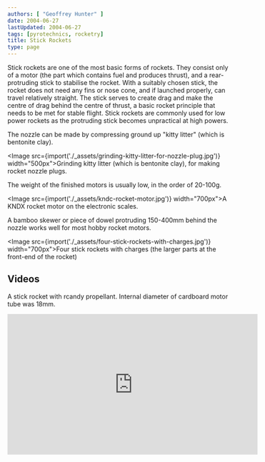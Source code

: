 ```yaml
---
authors: [ "Geoffrey Hunter" ]
date: 2004-06-27
lastUpdated: 2004-06-27
tags: [pyrotechnics, rocketry]
title: Stick Rockets
type: page
---
```


Stick rockets are one of the most basic forms of rockets. They consist only of a motor (the part which contains fuel and produces thrust), and a rear-protruding stick to stabilise the rocket. With a suitably chosen stick, the rocket does not need any fins or nose cone, and if launched properly, can travel relatively straight. The stick serves to create drag and make the centre of drag behind the centre of thrust, a basic rocket principle that needs to be met for stable flight. Stick rockets are commonly used for low power rockets as the protruding stick becomes unpractical at high powers.

The nozzle can be made by compressing ground up "kitty litter" (which is bentonite clay).

<Image src={import('./_assets/grinding-kitty-litter-for-nozzle-plug.jpg')} width="500px">Grinding kitty litter (which is bentonite clay), for making rocket nozzle plugs.</Image>

The weight of the finished motors is usually low, in the order of 20-100g.

<Image src={import('./_assets/kndc-rocket-motor.jpg')} width="700px">A KNDX rocket motor on the electronic scales.</Image>

A bamboo skewer or piece of dowel protruding 150-400mm behind the nozzle works well for most hobby rocket motors.

<Image src={import('./_assets/four-stick-rockets-with-charges.jpg')} width="700px">Four stick rockets with charges (the larger parts at the front-end of the rocket)</Image>

## Videos

A stick rocket with rcandy propellant. Internal diameter of cardboard motor tube was 18mm.

<iframe width="560" height="315" src="https://www.youtube.com/embed/w9b2k-Lh5ww" frameborder="0" allow="accelerometer; autoplay; encrypted-media; gyroscope; picture-in-picture" allowfullscreen></iframe>